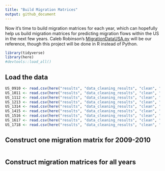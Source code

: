 ```yaml
---
title: "Build Migration Matrices"
output: github_document
---
```


Now it's time to build migration matrices for each year, which can hopefully help us build migration matrices for predicting migration flows within the US in the next few years. Caleb Robinson's [MigrationDataUSA.py](https://github.com/calebrob6/migration-lib/blob/master/MigrationDataUSA.py) will be our reference, though this project will be done in R instead of Python.

```r
library(tidyverse)
library(here)
#devtools::load_all()
```

## Load the data
```r
US_0910 <- read.csv(here("results", "data_cleaning_results", "clean", "US_0910.csv"))
US_1011 <- read.csv(here("results", "data_cleaning_results", "clean", "US_1011.csv"))
US_1112 <- read.csv(here("results", "data_cleaning_results", "clean", "US_1112.csv"))
US_1213 <- read.csv(here("results", "data_cleaning_results", "clean", "US_1213.csv"))
US_1314 <- read.csv(here("results", "data_cleaning_results", "clean", "US_1314.csv"))
US_1415 <- read.csv(here("results", "data_cleaning_results", "clean", "US_1415.csv"))
US_1516 <- read.csv(here("results", "data_cleaning_results", "clean", "US_1516.csv"))
US_1617 <- read.csv(here("results", "data_cleaning_results", "clean", "US_1617.csv"))
US_1718 <- read.csv(here("results", "data_cleaning_results", "clean", "US_1718.csv"))
```

## Construct one migration matrix for 2009-2010
```r

```

## Construct migration matrices for all years
```r

```

